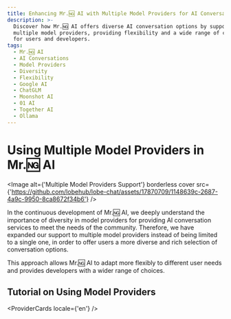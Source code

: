 ```yaml
---
title: Enhancing Mr.🆖 AI with Multiple Model Providers for AI Conversations
description: >-
  Discover how Mr.🆖 AI offers diverse AI conversation options by supporting
  multiple model providers, providing flexibility and a wide range of choices
  for users and developers.
tags:
  - Mr.🆖 AI
  - AI Conversations
  - Model Providers
  - Diversity
  - Flexibility
  - Google AI
  - ChatGLM
  - Moonshot AI
  - 01 AI
  - Together AI
  - Ollama
---
```


# Using Multiple Model Providers in Mr.🆖 AI

<Image
  alt={'Multiple Model Providers Support'}
  borderless
  cover
  src={'https://github.com/lobehub/lobe-chat/assets/17870709/1148639c-2687-4a9c-9950-8ca8672f34b6'}
/>

In the continuous development of Mr.🆖 AI, we deeply understand the importance of diversity in model providers for providing AI conversation services to meet the needs of the community. Therefore, we have expanded our support to multiple model providers instead of being limited to a single one, in order to offer users a more diverse and rich selection of conversation options.

This approach allows Mr.🆖 AI to adapt more flexibly to different user needs and provides developers with a wider range of choices.

## Tutorial on Using Model Providers

<ProviderCards locale={'en'} />
